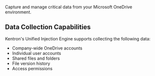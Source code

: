 
Capture and manage critical data from your Microsoft OneDrive environment.

## Data Collection Capabilities

Kentron's Unified Injection Engine supports collecting the following data:

- Company-wide OneDrive accounts
- Individual user accounts
- Shared files and folders
- File version history
- Access permissions
